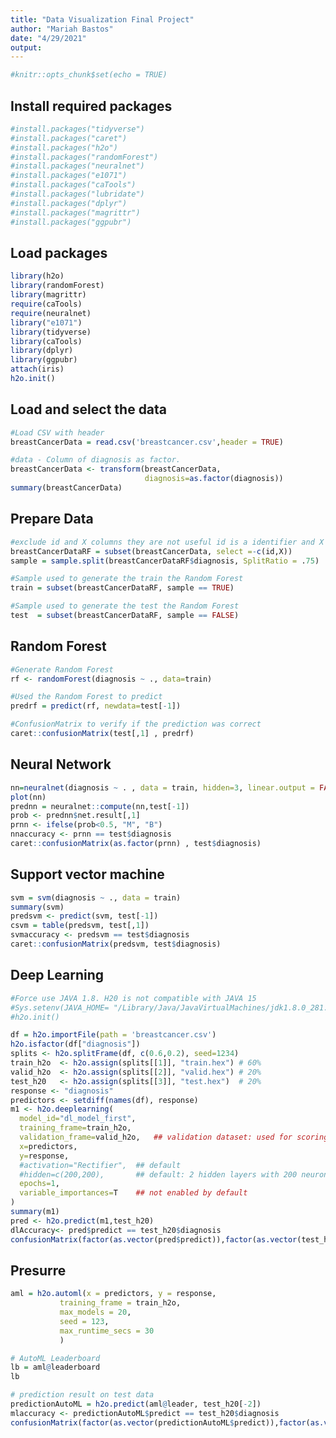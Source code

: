 ```yaml
---
title: "Data Visualization Final Project"
author: "Mariah Bastos"
date: "4/29/2021"
output:
---
```


```r
#knitr::opts_chunk$set(echo = TRUE)
```

## Install required packages
```r
#install.packages("tidyverse")
#install.packages("caret")
#install.packages("h2o")
#install.packages("randomForest")
#install.packages("neuralnet")
#install.packages("e1071")
#install.packages("caTools")
#install.packages("lubridate")
#install.packages("dplyr")
#install.packages("magrittr")
#install.packages("ggpubr")
```

## Load packages
```r
library(h2o)
library(randomForest)
library(magrittr) 
require(caTools)
require(neuralnet)
library("e1071")
library(tidyverse)
library(caTools)
library(dplyr)
library(ggpubr)
attach(iris)
h2o.init()
```

## Load and select the data
```r
#Load CSV with header
breastCancerData = read.csv('breastcancer.csv',header = TRUE)

#data - Column of diagnosis as factor.
breastCancerData <- transform(breastCancerData,
                              diagnosis=as.factor(diagnosis))
summary(breastCancerData)
```

## Prepare Data
```r
#exclude id and X columns they are not useful id is a identifier and X is always NA
breastCancerDataRF = subset(breastCancerData, select =-c(id,X))
sample = sample.split(breastCancerDataRF$diagnosis, SplitRatio = .75)

#Sample used to generate the train the Random Forest
train = subset(breastCancerDataRF, sample == TRUE)

#Sample used to generate the test the Random Forest
test  = subset(breastCancerDataRF, sample == FALSE)
```

## Random Forest
```r
#Generate Random Forest
rf <- randomForest(diagnosis ~ ., data=train)

#Used the Random Forest to predict
predrf = predict(rf, newdata=test[-1])

#ConfusionMatrix to verify if the prediction was correct
caret::confusionMatrix(test[,1] , predrf)
```
## Neural Network
```r
nn=neuralnet(diagnosis ~ . , data = train, hidden=3, linear.output = FALSE)
plot(nn)
prednn = neuralnet::compute(nn,test[-1])
prob <- prednn$net.result[,1]
prnn <- ifelse(prob<0.5, "M", "B")
nnaccuracy <- prnn == test$diagnosis
caret::confusionMatrix(as.factor(prnn) , test$diagnosis)
```

## Support vector machine
```r
svm = svm(diagnosis ~ ., data = train)
summary(svm)
predsvm <- predict(svm, test[-1])
csvm = table(predsvm, test[,1])
svmaccuracy <- predsvm == test$diagnosis
caret::confusionMatrix(predsvm, test$diagnosis)
```


## Deep Learning
```r
#Force use JAVA 1.8. H20 is not compatible with JAVA 15
#Sys.setenv(JAVA_HOME= "/Library/Java/JavaVirtualMachines/jdk1.8.0_281.jdk/Contents/Home")
#h2o.init()

df = h2o.importFile(path = 'breastcancer.csv')
h2o.isfactor(df["diagnosis"])
splits <- h2o.splitFrame(df, c(0.6,0.2), seed=1234)
train_h2o  <- h2o.assign(splits[[1]], "train.hex") # 60%
valid_h2o  <- h2o.assign(splits[[2]], "valid.hex") # 20%
test_h20   <- h2o.assign(splits[[3]], "test.hex")  # 20%
response <- "diagnosis"
predictors <- setdiff(names(df), response)
m1 <- h2o.deeplearning(
  model_id="dl_model_first", 
  training_frame=train_h2o, 
  validation_frame=valid_h2o,   ## validation dataset: used for scoring and early stopping
  x=predictors,
  y=response,
  #activation="Rectifier",  ## default
  #hidden=c(200,200),       ## default: 2 hidden layers with 200 neurons each
  epochs=1,
  variable_importances=T    ## not enabled by default
)
summary(m1)
pred <- h2o.predict(m1,test_h20)
dlAccuracy<- pred$predict == test_h20$diagnosis
confusionMatrix(factor(as.vector(pred$predict)),factor(as.vector(test_h20$diagnosis)))
```

## Presurre
```r

aml = h2o.automl(x = predictors, y = response,
           training_frame = train_h2o,
           max_models = 20,
           seed = 123,
           max_runtime_secs = 30
           )

# AutoML Leaderboard
lb = aml@leaderboard
lb

# prediction result on test data
predictionAutoML = h2o.predict(aml@leader, test_h20[-2]) 
mlaccuracy <- predictionAutoML$predict == test_h20$diagnosis
confusionMatrix(factor(as.vector(predictionAutoML$predict)),factor(as.vector(test_h20$diagnosis)))
```